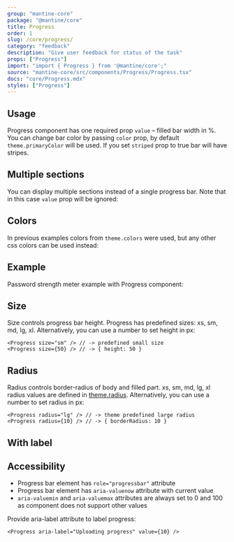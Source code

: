 ```yaml
---
group: "mantine-core"
package: "@mantine/core"
title: Progress
order: 1
slug: /core/progress/
category: "feedback"
description: "Give user feedback for status of the task"
props: ["Progress"]
import: "import { Progress } from '@mantine/core';"
source: "mantine-core/src/components/Progress/Progress.tsx"
docs: "core/Progress.mdx"
styles: ["Progress"]
---
```



## Usage

Progress component has one required prop `value` – filled bar width in %.
You can change bar color by passing `color` prop, by default `theme.primaryColor` will be used.
If you set `striped` prop to true bar will have stripes.

<Demo data={ProgressDemos.configurator} />

## Multiple sections

You can display multiple sections instead of a single progress bar.
Note that in this case `value` prop will be ignored:

<Demo data={ProgressDemos.sections} />

## Colors

In previous examples colors from `theme.colors` were used, but any other css colors can be used instead:

<Demo data={ProgressDemos.colors} />

## Example

Password strength meter example with Progress component:

<Demo data={PasswordInputDemos.strengthMeter} />

## Size

Size controls progress bar height. Progress has predefined sizes: xs, sm, md, lg, xl.
Alternatively, you can use a number to set height in px:

```tsx
<Progress size="sm" /> // -> predefined small size
<Progress size={50} /> // -> { height: 50 }
```

## Radius

Radius controls border-radius of body and filled part.
xs, sm, md, lg, xl radius values are defined in [theme.radius](/theming/extend-theme/#spacing-radius-and-shadows).
Alternatively, you can use a number to set radius in px:

```tsx
<Progress radius="lg" /> // -> theme predefined large radius
<Progress radius={10} /> // -> { borderRadius: 10 }
```

## With label

<Demo data={ProgressDemos.label} />

## Accessibility

- Progress bar element has `role="progressbar"` attribute
- Progress bar element has `aria-valuenow` attribute with current value
- `aria-valuemin` and `aria-valuemax` attributes are always set to 0 and 100 as component does not support other values

Provide aria-label attribute to label progress:

```tsx
<Progress aria-label="Uploading progress" value={10} />
```
